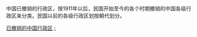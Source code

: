 中国已撤销的行政区，按1911年以后，民国开始至今的各个时期撤销的中国各级行政区来分类。民国以前的各级行政区划按朝代划分。

[[Category:已撤销的中国行政区|]]
[[Category:中国各省行政区划史|:]]